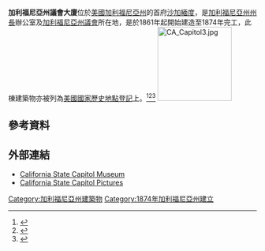 {{noteTA
|G1=USState
}}
{{Infobox building
| name                     =加利福尼亞州議會大廈
| image                    = Sacramento,-California---State-Capitol.jpg
| image_size               = 350px
| caption                  =
| location                 = {{USA}}[[加利福尼亞州|加利福尼亞州]]<br>[[沙加緬度_(加利福尼亞州)|沙加緬度]]
| coordinates              = {{coord|38|34|36|N|121|29|37|W|region:US-CA_type:landmark|display=inline,title}}
| map_type                 = United States Sacramento#USA California#USA
| start_date               = 1860年
| completion_date          = 1874年
| building_type            = 政府機關
| antenna_spire            = {{convert|75.3|m|abbr=on}}
| roof                     = {{convert|64|m|abbr=on}}
| floor_count              = West wing: 4; East Annex: 6
| elevator_count           =
| cost                     =
| floor_area               = <!-- {{convert||sqft|abbr=on}} -->
| architect                = M. Frederic Butler, Reuben Clark, Gordon Parker Cummings
| structural_engineer      =
| main_contractor          =
| developer                =
| owner                    = 加利福尼亞州
| management               = 加利福尼亞州
| nrhp                     = {{Infobox NRHP
| embed                    = yes
| nrhp_type                = nhld
| nocat                    = yes
| architecture             = [[Neoclassical_architecture|Neoclassical]] [[Renaissance_Revival_architecture|Renaissance Revival (interior)]]
| added                    = April 3, 1973
| refnum                   = 73000427 
| designated_other1        = California
| designated_other1_number = 872
}}
| references               = <ref>{{Emporis|123286}}</ref><ref>{{SkyscraperPage|10294}}</ref><ref>{{Structurae|20009320}}</ref>
}}
'''加利福尼亞州議會大廈'''位於[[美國|美國]][[加利福尼亞州|加利福尼亞州]]的首府[[沙加緬度_(加利福尼亞州)|沙加緬度]]，是[[加利福尼亞州州長|加利福尼亞州州長]]辦公室及[[加利福尼亞州議會|加利福尼亞州議會]]所在地，是於1861年起開始建造至1874年完工，此棟建築物亦被列為[[美國國家歷史地點登記|美國國家歷史地點登記]]上。<ref>{{Cite web |url=https://capitolmuseum.ca.gov/architecture-and-history/california-state-capitol-history-part-one |title=California Capitol Museum - Architecture & History: California State Capitol History Part I |access-date=2022-02-18 |archive-date=2017-11-16 |archive-url=https://web.archive.org/web/20171116170240/http://www.capitolmuseum.ca.gov/architecture-and-history/california-state-capitol-history-part-one }}</ref><ref>{{Cite web |url=http://pcad.lib.washington.edu/firm/5343/ |title=University of Washington: Pacific Coast Architecture Database - Clark and Kenitzer |access-date=2022-02-18 |archive-date=2021-07-11 |archive-url=https://web.archive.org/web/20210711111404/http://pcad.lib.washington.edu/firm/5343/ }}</ref><ref name="Newton">{{cite book |last1=Newton |first1=Jim |title=Justice for All: Earl Warren and the Nation He Made |date=2006 |publisher=Riverhead Books |location=New York |isbn=9781594482700 |page=166 |url=https://www.google.com/books/edition/Justice_for_All/trsJuWHaLewC?hl=en&gbpv=1&pg=PA166&printsec=frontcover |access-date=29 December 2020}}</ref>
[[File:CA_Capitol3.jpg|150px]]
==參考資料==
{{reflist}}
==外部連結==
*[https://web.archive.org/web/20060922221342/http://capitolmuseum.ca.gov/english/index.html California State Capitol Museum]
*[http://www.fromthecapitol.com/wp-gallery2.php?g2_itemId=26 California State Capitol Pictures]{{Wayback|url=http://www.fromthecapitol.com/wp-gallery2.php?g2_itemId=26 |date=20070927205629 }}
<!--*{{Geolinks-US-streetscale|38.5765720|-121.4930107}}-->

<!--{{California}}-->
{{US State Capitols}}

[[Category:加利福尼亞州建築物|Category:加利福尼亞州建築物]]
[[Category:1874年加利福尼亞州建立|Category:1874年加利福尼亞州建立]]